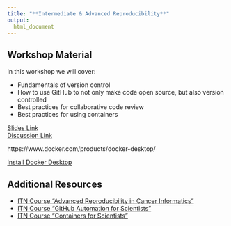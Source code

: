 ```yaml
---
title: "**Intermediate & Advanced Reproducibility**"
output:
  html_document
---
```


## Workshop Material

In this workshop we will cover:

- Fundamentals of version control
- How to use GitHub to not only make code open source, but also version controlled
- Best practices for collaborative code review
- Best practices for using containers


<div class = "link_button"><a href="https://docs.google.com/presentation/d/1_5FJ6SYA2t1F7BX5-Vvzi2LHEVUmXS4eFvousSqcl9w/edit#slide=id.g2ebd8828116_0_779" target="_blank"> Slides Link</a></div>

<div class = "slido_button"><a href="https://app.sli.do/event/cuq3YHBLQiBY5fe8w1A5qy" target="_blank"> Discussion Link </a></div>

https://www.docker.com/products/docker-desktop/

<div class = "resource_button"><a
href="https://www.docker.com/products/docker-desktop/" target="_blank"> Install Docker Desktop </a></div>

## Additional Resources

- [ITN Course "Advanced Reproducibility in Cancer Informatics"](https://jhudatascience.org/Adv_Reproducibility_in_Cancer_Informatics/introduction.html)
- [ITN Course "GitHub Automation for Scientists"](https://hutchdatascience.org/GitHub_Automation_for_Scientists/)
- [ITN Course "Containers for Scientists"](https://hutchdatascience.org/Containers_for_Scientists/)
